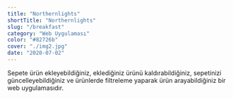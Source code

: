 ```yaml
---
title: "Northernlights"
shortTitle: "Northernlights"
slug: "/breakfast"
category: "Web Uygulaması"
color: "#82726b"
cover: "./img2.jpg"
date: "2020-07-02"
---
```


Sepete ürün ekleyebildiğiniz, eklediğiniz ürünü kaldırabildiğiniz, sepetinizi güncelleyebildiğiniz ve ürünlerde filtreleme yaparak ürün arayabildiğiniz bir web uygulamasıdır.
